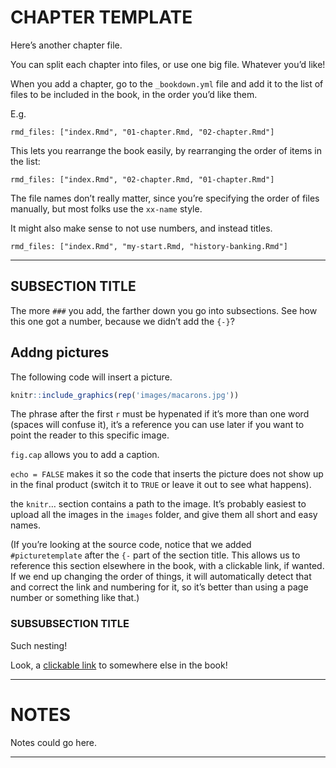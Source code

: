 # CHAPTER TEMPLATE {-}

Here's another chapter file.

You can split each chapter into files, or use one big file. Whatever you'd like!

When you add a chapter, go to the `_bookdown.yml` file and add it to the list of files to be included in the book, in the order you'd like them.

E.g.

`rmd_files: ["index.Rmd", "01-chapter.Rmd, "02-chapter.Rmd"]`

This lets you rearrange the book easily, by rearranging the order of items in the list:

`rmd_files: ["index.Rmd", "02-chapter.Rmd, "01-chapter.Rmd"]`

The file names don't really matter, 
since you're specifying the order of files manually, 
but most folks use the `xx-name` style.

It might also make sense to not use numbers, and instead titles.

`rmd_files: ["index.Rmd", "my-start.Rmd, "history-banking.Rmd"]`


---


##  SUBSECTION TITLE

The more `###` you add, the farther down you go into subsections. 
See how this one got a number, because we didn't add the `{-}`?

## Addng pictures {-}

The following code will insert a picture.



```r
knitr::include_graphics(rep('images/macarons.jpg'))
```

The phrase after the first `r` must be hypenated if it's more than one word (spaces will confuse it), 
it's a reference you can use later if you want to point the reader to this specific image.

`fig.cap` allows you to add a caption.

`echo = FALSE` makes it so the code that inserts the picture does not show up in the final product (switch it to `TRUE` or leave it out to see what happens).

the `knitr`... section contains a path to the image. 
It's probably easiest to upload all the images in the `images` folder, 
and give them all short and easy names.

(If you're looking at the source code, notice that we added `#picturetemplate` after the `{-` part of the section title. 
This allows us to reference this section elsewhere in the book, with a clickable link, if wanted.
If we end up changing the order of things, it will automatically detect that and correct the link and numbering for it,
so it's better than using a page number or something like that.)

### SUBSUBSECTION TITLE {-}

Such nesting!

Look, a [clickable link](#phototemplate) to somewhere else in the book!

---

# NOTES {-} 

Notes could go here.

---

